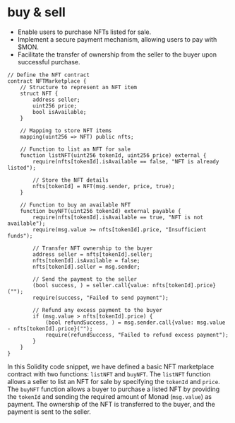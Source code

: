 # buy & sell

- Enable users to purchase NFTs listed for sale.
- Implement a secure payment mechanism, allowing users to pay with $MON.
- Facilitate the transfer of ownership from the seller to the buyer upon successful purchase.

```
// Define the NFT contract
contract NFTMarketplace {
    // Structure to represent an NFT item
    struct NFT {
        address seller;
        uint256 price;
        bool isAvailable;
    }

    // Mapping to store NFT items
    mapping(uint256 => NFT) public nfts;

    // Function to list an NFT for sale
    function listNFT(uint256 tokenId, uint256 price) external {
        require(nfts[tokenId].isAvailable == false, "NFT is already listed");

        // Store the NFT details
        nfts[tokenId] = NFT(msg.sender, price, true);
    }

    // Function to buy an available NFT
    function buyNFT(uint256 tokenId) external payable {
        require(nfts[tokenId].isAvailable == true, "NFT is not available");
        require(msg.value >= nfts[tokenId].price, "Insufficient funds");

        // Transfer NFT ownership to the buyer
        address seller = nfts[tokenId].seller;
        nfts[tokenId].isAvailable = false;
        nfts[tokenId].seller = msg.sender;

        // Send the payment to the seller
        (bool success, ) = seller.call{value: nfts[tokenId].price}("");
        require(success, "Failed to send payment");

        // Refund any excess payment to the buyer
        if (msg.value > nfts[tokenId].price) {
            (bool refundSuccess, ) = msg.sender.call{value: msg.value - nfts[tokenId].price}("");
            require(refundSuccess, "Failed to refund excess payment");
        }
    }
}
```

In this Solidity code snippet, we have defined a basic NFT marketplace contract with two functions: `listNFT` and `buyNFT`. The `listNFT` function allows a seller to list an NFT for sale by specifying the `tokenId` and `price`. The `buyNFT` function allows a buyer to purchase a listed NFT by providing the `tokenId` and sending the required amount of Monad (`msg.value`) as payment. The ownership of the NFT is transferred to the buyer, and the payment is sent to the seller.
